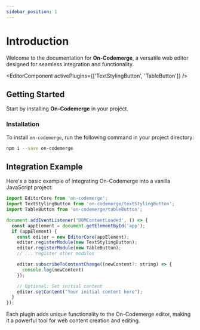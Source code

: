 ```yaml
---
sidebar_position: 1
---
```


# Introduction

Welcome to the documentation for **On-Codemerge**, a versatile web editor designed for seamless integration and functionality.


<EditorComponent activePlugins={['TextStylingButton', 'TableButton']} />

## Getting Started

Start by installing **On-Codemerge** in your project.

### Installation

To install `on-codemerge`, run the following command in your project directory:

```bash
npm i --save on-codemerge
```

## Integration Example

Here's a basic example of integrating On-Codemerge into a vanilla JavaScript project:

```jsx title="Initialize and Register"
import EditorCore from 'on-codemerge';
import TextStylingButton from 'on-codemerge/textStylingButton';
import TableButton from 'on-codemerge/tableButton';

document.addEventListener('DOMContentLoaded', () => {
  const appElement = document.getElementById('app');
  if (appElement) {
    const editor = new EditorCore(appElement);
    editor.registerModule(new TextStylingButton);
    editor.registerModule(new TableButton);
    // ... register other modules

    editor.subscribeToContentChange((newContent?: string) => {
      console.log(newContent)
    });

    // Optional: Set initial content
    editor.setContent("Your initial content here");
  }
});
```

Each plugin adds unique functionality to the On-Codemerge editor, making it a powerful tool for web content creation and editing.
